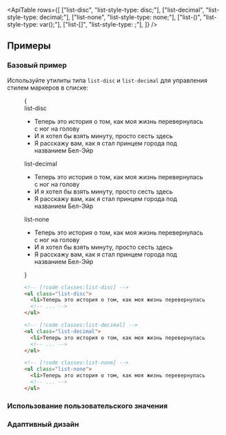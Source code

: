 

<ApiTable
  rows={[
    ["list-disc", "list-style-type: disc;"],
    ["list-decimal", "list-style-type: decimal;"],
    ["list-none", "list-style-type: none;"],
    ["list-(<custom-property>)", "list-style-type: var(<custom-property>);"],
    ["list-[<value>]", "list-style-type: <value>;"],
  ]}
/>

## Примеры

### Базовый пример

Используйте утилиты типа `list-disc` и `list-decimal` для управления стилем маркеров в списке:

<Figure>

<Example>
  {
    <div className="flex flex-col gap-8">
      <div>
        <span className="mb-3 font-mono text-xs font-medium text-gray-500 dark:text-gray-400">list-disc</span>
        <ul className="list-inside list-disc text-gray-900 dark:text-gray-200">
          <li>Теперь это история о том, как моя жизнь перевернулась с ног на голову</li>
          <li>И я хотел бы взять минуту, просто сесть здесь</li>
          <li>Я расскажу вам, как я стал принцем города под названием Бел-Эйр</li>
        </ul>
      </div>
      <div>
        <span className="mb-3 font-mono text-xs font-medium text-gray-500 dark:text-gray-400">list-decimal</span>
        <ul className="list-inside list-decimal text-gray-900 dark:text-gray-200">
          <li>Теперь это история о том, как моя жизнь перевернулась с ног на голову</li>
          <li>И я хотел бы взять минуту, просто сесть здесь</li>
          <li>Я расскажу вам, как я стал принцем города под названием Бел-Эйр</li>
        </ul>
      </div>
      <div>
        <span className="mb-3 font-mono text-xs font-medium text-gray-500 dark:text-gray-400">list-none</span>
        <ul className="list-inside list-none text-gray-900 dark:text-gray-200">
          <li>Теперь это история о том, как моя жизнь перевернулась с ног на голову</li>
          <li>И я хотел бы взять минуту, просто сесть здесь</li>
          <li>Я расскажу вам, как я стал принцем города под названием Бел-Эйр</li>
        </ul>
      </div>
    </div>
  }
</Example>

```html
<!-- [!code classes:list-disc] -->
<ul class="list-disc">
  <li>Теперь это история о том, как моя жизнь перевернулась с ног на голову</li>
  <!-- ... -->
</ul>

<!-- [!code classes:list-decimal] -->
<ol class="list-decimal">
  <li>Теперь это история о том, как моя жизнь перевернулась с ног на голову</li>
  <!-- ... -->
</ol>

<!-- [!code classes:list-none] -->
<ul class="list-none">
  <li>Теперь это история о том, как моя жизнь перевернулась с ног на голову</li>
  <!-- ... -->
</ul>
```

</Figure>

### Использование пользовательского значения

<UsingACustomValue element="ol" utility="list" name="marker" value="upper-roman" variable="marker" />

### Адаптивный дизайн

<ResponsiveDesign element="ul" property="list-style-type" defaultClass="list-none" featuredClass="list-disc" />
